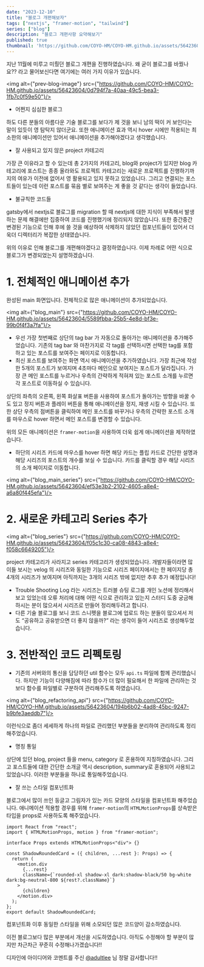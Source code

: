 ```yaml
---
date: "2023-12-10"
title: "블로그 개편해보자"
tags: ["nextjs", "framer-motion", "tailwind"]
series: ["blog"]
description: "블로그 개편사항 요약해보기"
published: true
thumbnail: 'https://github.com/COYO-HM/COYO-HM.github.io/assets/56423604/6e3156e2-0623-410b-8b52-011e99b0811f'
---
```

지난 11월에 미루고 미뤘던 블로그 개편을 진행하였습니다.
왜 굳이 블로그를 바꿨나요?? 라고 물어보신다면 여기에는 여러 가지 이유가 있습니다.

<img alt={"prev-blog-image"} src={"https://github.com/COYO-HM/COYO-HM.github.io/assets/56423604/0d794f7a-40aa-49c5-bea3-1fb7c0f59e50"}/>

- 어쩐지 심심한 블로그

하도 다른 분들의 아름다운 기술 블로그를 보다가 제 것을 보니 남의 떡이 커 보인다는 말이 있듯이 영 탐탁지 않더군요. 또한 애니메이션 효과 역시 hover 시에만 적용되는 최소한의 애니메이션만 있어서 애니메이션을 추가해야겠다고 생각했습니다.

- 잘 사용되고 있지 않은 project 카테고리

가장 큰 이유라고 할 수 있는데 총 2가지의 카테고리,  blog와 project가 있지만 blog 카테고리에 포스트는 종종 올라와도 프로젝트 카테고리는 새로운 프로젝트를 진행하기까지의 여유가 이전에 없어서 영 활용되고 있지 못하고 있었습니다. 그리고 연결되는 포스트들이 있는데 이런 포스트를 묶음 별로 보여주는 게 좋을 것 같다는 생각이 들었습니다.

- 불규칙한 코드들

gatsby에서 nextjs로 블로그를 migration 할 때 nextjs에 대한 지식이 부족해서 발생하는 문제 해결에만 집중하여 코드를 진행했기에 정리되지 않았습니다. 또한 중간중간 변경된 기능으로 인해 후에 쓸 것을 예상하여 삭제하지 않았던 컴포넌트들이 있어서 더욱더 디렉터리가 복잡한 상태였습니다.


위의 이유로 인해 블로그를 개편해야겠다고 결정하였습니다. 이제 차례로 어떤 식으로 블로그가 변경되었는지 설명하겠습니다.

# 1. 전체적인 애니메이션 추가

완성된 main 화면입니다. 전체적으로 많은 애니메이션이 추가되었습니다.

<img alt={"blog_main"} src={"https://github.com/COYO-HM/COYO-HM.github.io/assets/56423604/5589fbba-25b5-4e8d-bf3e-99b0f4f3a7fa"}/>


- 우선 가장 첫번째로 상단의 tag bar 가 자동으로 돌아가는 애니메이션을 추가해주었습니다. 기존의 tag bar 와 마찬가지로 각 tag를 선택하시면 선택한 tag를 포함하고 있는 포스트를 보여주는 페이지로 이동합니다.
- 최신 포스트를 보여주는 화면 역시 애니메이션을 추가하였습니다. 가장 최근에 작성한 5개의 포스트가 보여지며 4초마다 메인으로 보여지는 포스트가 달라집니다. 가장 큰 메인 포스트를 누르거나 우측의 간략하게 적혀져 있는 포스트 소개를 누르면 각 포스트로 이동하실 수 있습니다.

상단의 좌측의 오른쪽, 왼쪽 화살표 버튼을 사용하여 포스트가 돌아가는 방향을 바꿀 수도 있고 정지 버튼과 플레이 버튼을 통해 애니메이션을 정지, 재생 시킬 수 있습니다. 또한 상단 우측의 점버튼을 클릭하여 메인 포스트를 바꾸거나 우측의 간략한 포스트 소개를 마우스로 hover 하면서 메인 포스트를 변경할 수 있습니다.

위의 모든 애니메이션은 `framer-motion`을 사용하여 더욱 쉽게 애니메이션을 제작하였습니다.

- 하단의 시리즈 카드에 마우스를 hover 하면 해당 카드는 플립 카드로 간단한 설명과 해당 시리즈의 포스트의 개수를 보실 수 있습니다. 카드를 클릭할 경우 해당 시리즈의 소개 페이지로 이동합니다.

<img alt={"blog_main_series"} src={"https://github.com/COYO-HM/COYO-HM.github.io/assets/56423604/ef53e3b2-2102-4605-a8e4-a6a80f445efa"}/>



# 2. 새로운 카테고리 Series 추가

<img alt={"blog_series"} src={"https://github.com/COYO-HM/COYO-HM.github.io/assets/56423604/f05c1c30-ca08-4843-a8e4-f058c6649205"}/>

project 카테고리가 사라지고 series 카테고리가 생성되었습니다. 개발자들이라면 많이들 보시는 velog 의 시리즈와 동일한 기능으로 시리즈 페이지에서는 한 페이지당 총 4개의 시리즈가 보여지며 아직까지는 3개의 시리즈 밖에 없지만 추후 추가 예정입니다!

- Trouble Shooting Log 라는 시리즈는 트러블 슈팅 로그를 개인 노션에 정리해서 보고 있었는데 오류 처리에 대해 어떤 식으로 관리하고 있는지 스터디 도중 궁금해하시는 분이 많으셔서 시리즈로 만들어 정리해두려고 합니다.
- 다른 기술 블로그를 보니 코드 스니펫을 블로그에 업로드 하는 분들이 많으셔서 저도 “공유하고 공유받으면 더 좋지 않을까?” 라는 생각이 들어 시리즈로 생성해두었습니다.

# 3. 전반적인 코드 리펙토링

- 기존의 서버와의 통신을 담당하던 util 함수는 모두 `api.ts` 파일에 함께 관리했습니다. 하지만 기능이 다양해짐에 따라 함수가 더 많이 필요해서 한 파일에 관리하는 것보다 함수를 파일별로 구분하여 관리해주도록 하였습니다.

<img alt={"blog_refactoring_api"} src={"https://github.com/COYO-HM/COYO-HM.github.io/assets/56423604/194b6b02-4ad8-45bc-9247-b9bfe3aeddb7"}/>

이런식으로 좀더 세세하게 하나의 파일로 관리했던 부분들을 분리하여 관리하도록 정리해주었습니다.

- 명칭 통일

상단에 있던 blog, project 들을 menu, category 로 혼용하여 지칭하였습니다. 그리고 포스트들에 대한 간단한 소개글 역시 description, summary로 혼용되어 사용되고 있었습니다. 이러한 부분들을 하나로 통일해주었습니다.

- 잘 쓰는 스타일 컴포넌트화

블로그에서 많이 쓰인 둥글고 그림자가 있는 카드 모양의 스타일을 컴포넌트화 해주었습니다. 애니메이션 적용할 경우를 위해 `framer-motion`의 `HTMLMotionProps`를 상속받은 타입을 props로 사용하도록 해주었습니다.

  ```tsx
  import React from "react";
  import { HTMLMotionProps, motion } from "framer-motion";

  interface Props extends HTMLMotionProps<"div"> {}

  const ShadowRoundedCard = ({ children, ...rest }: Props) => {
    return (
      <motion.div
        {...rest}
        className={`rounded-xl shadow-xl dark:shadow-black/50 bg-white dark:bg-neutral-800 ${rest?.className}`}
      >
        {children}
      </motion.div>
    );
  };
  export default ShadowRoundedCard;
```

컴포넌트화 이후 동일한 스타일을 위해 소모되던 많은 코드양이 감소하였습니다.


이전 블로그보다 많은 부분에서 개선을 시도하였습니다. 아직도 수정해야 할 부분이 많지만 차근차근 꾸준히 수정해나가겠습니다!!

디자인에 아이디어와 코멘트를 주신 [@adultlee](https://github.com/adultlee) 님 정말 감사합니다!!